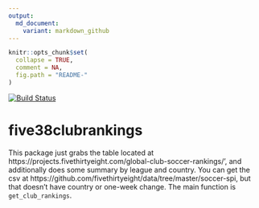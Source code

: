 ```yaml
---
output:
  md_document:
    variant: markdown_github
---
```


<!-- README.md is generated from README.Rmd. Please edit that file -->
 
```r
knitr::opts_chunk$set(
  collapse = TRUE,
  comment = NA,
  fig.path = "README-"
)
```

[![Build Status](https://travis-ci.org/m-clark/tidyext.svg?branch=master)](https://travis-ci.org/m-clark/five38clubrankings)

# five38clubrankings

This package just grabs the table located at https://projects.fivethirtyeight.com/global-club-soccer-rankings/', and additionally does some summary by league and country. You can get the csv at https://github.com/fivethirtyeight/data/tree/master/soccer-spi, but that doesn't have country or one-week change. The main function is `get_club_rankings`.
